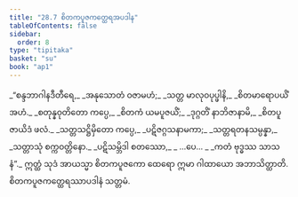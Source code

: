 ```yaml
---
title: "28.7 စိတကပူဇကတ္ထေရအပဒါန"
tableOfContents: false
sidebar:
  order: 8
type: "tipitaka"
basket: "su"
book: "ap1"
---
```



<DynamicBreadcrumb />

<Division number="27" book="ap1">

<Paragraph number="3261" type="verses" book="ap1">
_“စန္ဒဘာဂါနဒီတီရေ,_  
_အနုသောတံ ဝဇာမဟံ;_  
_သတ္တ မာလုဝပုပ္ဖါနိ,_  
_စိတမာရောပယိံ အဟံ._  

</Paragraph>

</Division>
<Division number="28" book="ap1">

<Paragraph number="3262" type="verses" book="ap1">
_စတုန္နဝုတိတော ကပ္ပေ,_  
_စိတကံ ယမပူဇယိံ;_  
_ဒုဂ္ဂတိံ နာဘိဇာနာမိ,_  
_စိတပူဇာယိဒံ ဖလံ._  

</Paragraph>

</Division>
<Division number="29" book="ap1">

<Paragraph number="3263" type="verses" book="ap1">
_သတ္တသဋ္ဌိမှိတော ကပ္ပေ,_  
_ပဋိဇဂ္ဂသနာမကာ;_  
_သတ္တရတနသမ္ပန္နာ,_  
_သတ္တာသုံ စက္ကဝတ္တိနော._  

</Paragraph>

</Division>
<Division number="30" book="ap1">

<Paragraph number="3264" type="verses" book="ap1">
_ပဋိသမ္ဘိဒါ စတဿော,_  
_ …ပေ… _  
_ကတံ ဗုဒ္ဓဿ သာသနံ”._  

</Paragraph>

<Paragraph number="3265" book="ap1">
ဣတ္ထံ သုဒံ အာယသ္မာ စိတကပူဇကော ထေရော ဣမာ ဂါထာယော အဘာသိတ္ထာတိ.

</Paragraph>
</Division>

<Paragraph number="3266" type="center" book="ap1">
စိတကပူဇကတ္ထေရဿာပဒါနံ သတ္တမံ.
</Paragraph>